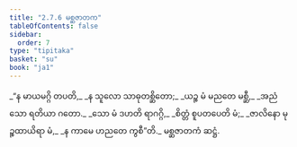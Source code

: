 ```yaml
---
title: "2.7.6 မစ္ဆဇာတက"
tableOfContents: false
sidebar:
  order: 7
type: "tipitaka"
basket: "su"
book: "ja1"
---
```



<DynamicBreadcrumb />

<Division number="131" book="ja1">

<Paragraph number="553" type="verses" book="ja1">
_“န မာယမဂ္ဂိ တပတိ,_  
_န သူလော သာဓုတစ္ဆိတော;_  
_ယဉ္စ မံ မညတေ မစ္ဆီ,_  
_အညံ သော ရတိယာ ဂတော._  

</Paragraph>

</Division>
<Division number="132" book="ja1">

<Paragraph number="554" type="verses" book="ja1">
_သော မံ ဒဟတိ ရာဂဂ္ဂိ,_  
_စိတ္တံ စူပတပေတိ မံ;_  
_ဇာလိနော မုဉ္စထာယိရာ မံ,_  
_န ကာမေ ဟညတေ ကွစီ”တိ._  


</Paragraph>
</Division>

<Paragraph number="555" type="center" book="ja1">
မစ္ဆဇာတကံ ဆဋ္ဌံ.
</Paragraph>